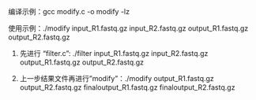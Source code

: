 编译示例：gcc modify.c -o modify -lz  

使用示例：./modify input_R1.fastq.gz input_R2.fastq.gz output_R1.fastq.gz output_R2.fastq.gz  

1. 先进行 "filter.c": ./filter input_R1.fastq.gz input_R2.fastq.gz output_R1.fastq.gz output_R2.fastq.gz  

2. 上一步结果文件再进行"modify"：./modify output_R1.fastq.gz output_R2.fastq.gz   finaloutput_R1.fastq.gz finaloutput_R2.fastq.gz
